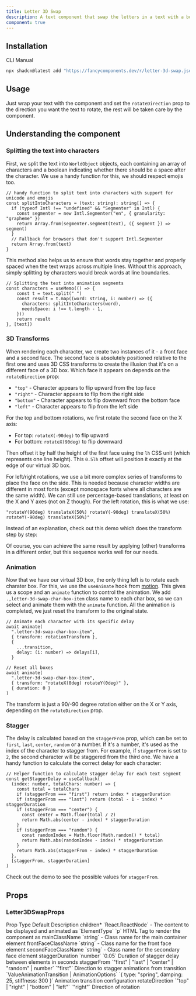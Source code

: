 ```yaml
---
title: Letter 3D Swap
description: A text component that swap the letters in a text with a box 3D effect.
component: true
---
```


<ComponentPreview name='letter-3d-swap-demo' />

## Installation

<Tabs defaultValue="cli">

<TabsList>
  <TabsTrigger value="cli">CLI</TabsTrigger>
  <TabsTrigger value="manual">Manual</TabsTrigger>
</TabsList>
<TabsContent value="cli">

```bash
npx shadcn@latest add "https://fancycomponents.dev/r/letter-3d-swap.json"
```

</TabsContent>
<TabsContent value="manual">

<ComponentSource name="letter-3d-swap" />

</TabsContent>
</Tabs>

## Usage

Just wrap your text with the component and set the `rotateDirection` prop to the direction you want the text to rotate, the rest will be taken care by the component.

## Understanding the component

### Splitting the text into characters

First, we split the text into `WorldObject` objects, each containing an array of characters and a boolean indicating whether there should be a space after the character. We use a handy function for this, we should respect emojis too.
```tsx
// handy function to split text into characters with support for unicode and emojis
const splitIntoCharacters = (text: string): string[] => {
  if (typeof Intl !== "undefined" && "Segmenter" in Intl) {
    const segmenter = new Intl.Segmenter("en", { granularity: "grapheme" })
    return Array.from(segmenter.segment(text), ({ segment }) => segment)
  }
  // Fallback for browsers that don't support Intl.Segmenter
  return Array.from(text)
}
```

This method also helps us to ensure that words stay together and properly spaced when the text wraps across multiple lines. Without this approach, simply splitting by characters would break words at line boundaries.

```tsx
// Splitting the text into animation segments
const characters = useMemo(() => {
    const t = text.split(" ")
    const result = t.map((word: string, i: number) => ({
      characters: splitIntoCharacters(word),
      needsSpace: i !== t.length - 1,
    }))
    return result
}, [text])
```

### 3D Transforms

When rendering each character, we create two instances of it - a front face and a second face. The second face is absolutely positioned relative to the first one and uses 3D CSS transforms to create the illusion that it's on a different face of a 3D box. Which face it appears on depends on the `rotateDirection` prop:

- `"top"` - Character appears to flip upward from the top face
- `"right"` - Character appears to flip from the right side 
- `"bottom"` - Character appears to flip downward from the bottom face
- `"left"` - Character appears to flip from the left side

For the top and bottom rotations, we first rotate the second face on the X axis:
   - For top: `rotateX(-90deg)` to flip upward
   - For bottom: `rotateX(90deg)` to flip downward

Then offset it by half the height of the first face using the `lh` CSS unit (which represents one line height). This `0.5lh` offset will position it exactly at the edge of our virtual 3D box.

For left/right rotations, we use a bit more complex series of transforms to place the face on the side. This is needed because character widths are different in most fonts (except monospace fonts where all characters are the same width). We can still use percentage-based translations, at least on the X and Y axes (not on Z though). For the left rotation, this is what we use:

```tsx
"rotateY(90deg) translateX(50%) rotateY(-90deg) translateX(50%) rotateY(-90deg) translateX(50%)"
```

Instead of an explanation, check out this demo which does the transform step by step:

<ComponentPreview name='letter-3d-swap-explanation-demo' />

Of course, you can achieve the same result by applying (other) transforms in a different order, but this sequence works well for our needs.

### Animation

Now that we have our virtual 3D box, the only thing left is to rotate each charater box. For this, we use the `useAnimate` hook from [motion](https://motion.dev/docs/use-animate). This gives us a scope and an `animate` function to control the animation. We add `.,letter-3d-swap-char-box-item` class name to each char box, so we can select and animate them with the `animate` function. All the animation is completed, we just reset the transform to the original state.

```tsx
// Animate each character with its specific delay
await animate(
  ".letter-3d-swap-char-box-item",
  { transform: rotationTransform },
  {
    ...transition,
    delay: (i: number) => delays[i],
  }

// Reset all boxes
await animate(
  ".letter-3d-swap-char-box-item",
  { transform: "rotateX(0deg) rotateY(0deg)" },
  { duration: 0 }
)
```

The transform is just a 90/-90 degree rotation either on the X or Y axis, depending on the `rotateDirection` prop.

### Stagger

The delay is calculated based on the `staggerFrom` prop, which can be set to `first`, `last`, `center`, `random` or a number. If it's a number, it's used as the index of the character to stagger from. For example, if `staggerFrom` is set to `2`, the second character will be staggered from the third one. We have a handy function to calculate the correct delay for each character:

```tsx
// Helper function to calculate stagger delay for each text segment
const getStaggerDelay = useCallback(
  (index: number, totalChars: number) => {
    const total = totalChars
    if (staggerFrom === "first") return index * staggerDuration
    if (staggerFrom === "last") return (total - 1 - index) * staggerDuration
    if (staggerFrom === "center") {
      const center = Math.floor(total / 2)
      return Math.abs(center - index) * staggerDuration
    }
    if (staggerFrom === "random") {
      const randomIndex = Math.floor(Math.random() * total)
      return Math.abs(randomIndex - index) * staggerDuration
    }
    return Math.abs(staggerFrom - index) * staggerDuration
  },
  [staggerFrom, staggerDuration]
)
```

Check out the demo to see the possible values for `staggerFrom`.

<ComponentPreview name='letter-3d-swap-stagger-demo' />

## Props

### Letter3DSwapProps

<Table>
  <TableHeader>
    <TableRow>
      <TableHead>Prop</TableHead>
      <TableHead>Type</TableHead>
      <TableHead>Default</TableHead>
      <TableHead>Description</TableHead>
    </TableRow>
  </TableHeader>
  <TableBody>
    <TableRow>
      <TableCell>children<span className="text-red-500">*</span></TableCell>
      <TableCell>`React.ReactNode`</TableCell>
      <TableCell>-</TableCell>
      <TableCell>The content to be displayed and animated</TableCell>
    </TableRow>
    <TableRow>
      <TableCell>as</TableCell>
      <TableCell>`ElementType`</TableCell>
      <TableCell>`p`</TableCell>
      <TableCell>HTML Tag to render the component as</TableCell>
    </TableRow>
    <TableRow>
      <TableCell>mainClassName</TableCell>
      <TableCell>`string`</TableCell>
      <TableCell>-</TableCell>
      <TableCell>Class name for the main container element</TableCell>
    </TableRow>
    <TableRow>
      <TableCell>frontFaceClassName</TableCell>
      <TableCell>`string`</TableCell>
      <TableCell>-</TableCell>
      <TableCell>Class name for the front face element</TableCell>
    </TableRow>
    <TableRow>
      <TableCell>secondFaceClassName</TableCell>
      <TableCell>`string`</TableCell>
      <TableCell>-</TableCell>
      <TableCell>Class name for the secondary face element</TableCell>
    </TableRow>
    <TableRow>
      <TableCell>staggerDuration</TableCell>
      <TableCell>`number`</TableCell>
      <TableCell>`0.05`</TableCell>
      <TableCell>Duration of stagger delay between elements in seconds</TableCell>
    </TableRow>
    <TableRow>
      <TableCell>staggerFrom</TableCell>
      <TableCell>`"first" | "last" | "center" | "random" | number`</TableCell>
      <TableCell>`"first"`</TableCell>
      <TableCell>Direction to stagger animations from</TableCell>
    </TableRow>
    <TableRow>
      <TableCell>transition</TableCell>
      <TableCell>`ValueAnimationTransition | AnimationOptions`</TableCell>
      <TableCell>`{ type: "spring", damping: 25, stiffness: 300 }`</TableCell>
      <TableCell>Animation transition configuration</TableCell>
    </TableRow>
    <TableRow>
      <TableCell>rotateDirection</TableCell>
      <TableCell>`"top" | "right" | "bottom" | "left"`</TableCell>
      <TableCell>`"right"`</TableCell>
      <TableCell>Direction of rotation</TableCell>
    </TableRow>
  </TableBody>
</Table>
